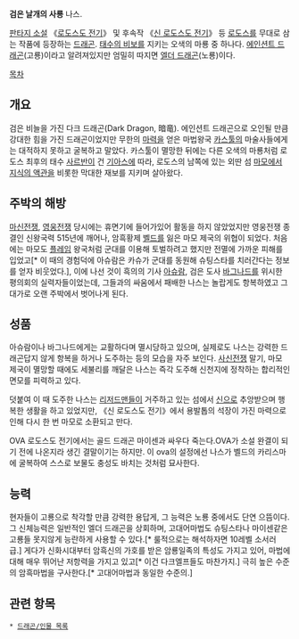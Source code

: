 {{{+1 ナース}}}

'''검은 날개의 사룡''' 나스.

[[판타지 소설]] 《[[로도스도 전기]]》 및 후속작 《[[신 로도스도 전기]]》 등 [[로도스]]를 무대로 삼는 작품에 등장하는 [[드래곤]]. [[태수의 비보]]를 지키는 오색의 마룡 중 하나다. [[에인션트 드래곤]](고룡)이라고 알려져있지만 엄밀히 따지면 [[엘더 드래곤]](노룡)이다.

[[목차]]
== 개요 ==
검은 비늘을 가진 다크 드래곤(Dark Dragon, 暗竜). 에인션트 드래곤으로 오인될 만큼 강대한 힘을 가진 드래곤이었지만 무한의 [[마력]]을 얻은 마법왕국 [[카스툴]]의 마술사들에게는 대적하지 못하고 굴복하고 말았다. 카스툴이 멸망한 뒤에는 다른 오색의 마룡처럼 로도스 최후의 태수 [[사르반]]이 건 [[기아스]]에 따라, 로도스의 남쪽에 있는 외딴 섬 [[마모]]에서 [[지식의 액관]]을 비롯한 막대한 재보를 지키며 살아왔다.

== 주박의 해방 ==
[[마신전쟁]], [[영웅전쟁]] 당시에는 휴면기에 들어가있어 활동을 하지 않았었지만 영웅전쟁 종결인 신왕국력 515년에 깨어나, 암흑황제 [[벨드]]를 잃은 마모 제국의 위협이 되었다. 처음에는 마모도 [[플레임]] 왕국처럼 군대를 이용해 토벌하려고 했지만 전멸에 가까운 피해를 입었고[* 이 때의 경험덕에 아슈람은 카슈가 군대를 동원해 슈팅스타를 치러간다는 정보를 얻자 비웃었다.], 이에 나선 것이 흑의의 기사 [[아슈람]], 검은 도사 [[바그나드]]를 위시한 평의회의 실력자들이었는데, 그들과의 싸움에서 패배한 나스는 놀랍게도 항복하였고 그 대가로 오랜 주박에서 벗어나게 된다.

== 성품 ==
아슈람이나 바그나드에게는 교활하다며 멸시당하고 있으며, 실제로도 나스는 강력한 드래곤답지 않게 항복을 하거나 도주하는 등의 모습을 자주 보인다. [[사신전쟁]] 말기, 마모 제국이 멸망할 때에도 세불리를 깨달은 나스는 즉각 도주해 신천지에 정착하는 합리적인 면모를 피력하고 있다.

덧붙여 이 때 도주한 나스는 [[리저드맨]]들이 거주하고 있는 섬에서 [[신]]으로 추앙받으며 행복한 생활을 하고 있었지만, 《신 로도스도 전기》에서 용발톱의 석장이 가진 마력으로 인해 다시 한 번 마모로 소환되고 만다.

OVA 로도스도 전기에서는 골드 드래곤 마이센과 싸우다 죽는다.OVA가 소설 완결이 되기 전에 나온지라 생긴 결말이기는 하지만. 이 ova의 설정에선 나스가 벨드의 카리스마에 굴복하여 스스로 보물도 충성도 바치는 것처럼 묘사한다.

== 능력 ==
현자들이 고룡으로 착각할 만큼 강력한 용답게, 그 능력은 노룡 중에서도 단연 으뜸이다. 그 신체능력은 일반적인 엘더 드래곤을 상회하며, 고대어마법도 슈팅스타나 마이센같은 고룡들 못지않게 능란하게 사용할 수 있다.[* 룰적으로는 해석하자면 10레벨 소서러 급.] 게다가 신화시대부터 암흑신의 가호를 받은 암룡일족의 특성도 가지고 있어, 마법에 대해 매우 뛰어난 저항력을 가지고 있고[* 이건 다크엘프들도 마찬가지.] 극히 높은 수준의 암흑마법을 구사한다.[* 고대어마법과 동일한 수준의.]

== 관련 항목 ==
 * [[드래곤/인물 목록]]
